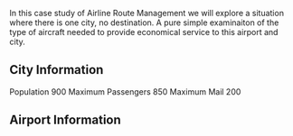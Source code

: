 In this case study of Airline Route Management we will explore a situation where there is one city, no destination.  A pure simple examinaiton of the type of aircraft needed to provide economical service to this airport and city.

== City Information ==

Population         900
Maximum Passengers 850
Maximum Mail       200


== Airport Information ==